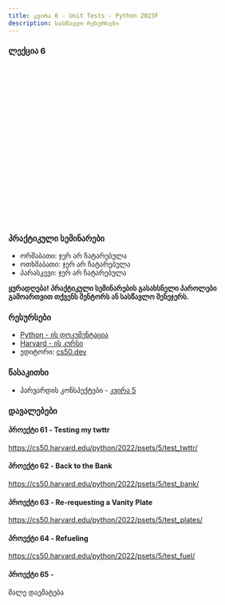 ```yaml
---
title: კვირა 6 - Unit Tests - Python 2023F
description: სასწავლო რესურსები
---
```


### ლექცია 6
<iframe width="560" height="315" src="" title="YouTube video player" frameborder="0" allow="accelerometer; autoplay; clipboard-write; encrypted-media; gyroscope; picture-in-picture; web-share" allowfullscreen></iframe>

### პრაქტიკული სემინარები
- ორშაბათი: ჯერ არ ჩატარებულა
- ოთხშაბათი: ჯერ არ ჩატარებულა
- პარასკევი: ჯერ არ ჩატარებულა

**ყურადღება! პრაქტიკული სემინარების გასახსნელი პაროლები გამოართვით თქვენს მენტორს ან სასწავლო მენეჯერს.**

### რესურსები
- [Python - ის დოკუმენტაცია](https://docs.python.org/3/library/)
- [Harvard - ის კურსი](https://cs50.harvard.edu/python/2022/)
- ედიტორი: [cs50.dev](https://cs50.dev/)

### წასაკითხი
- ჰარვარდის კონსპექტები - [კვირა 5](https://cs50.harvard.edu/python/2022/notes/5/)

### დავალებები

#### პროექტი 61 - Testing my twttr
https://cs50.harvard.edu/python/2022/psets/5/test_twttr/

#### პროექტი 62 - Back to the Bank
https://cs50.harvard.edu/python/2022/psets/5/test_bank/

#### პროექტი 63 - Re-requesting a Vanity Plate
https://cs50.harvard.edu/python/2022/psets/5/test_plates/

#### პროექტი 64 - Refueling
https://cs50.harvard.edu/python/2022/psets/5/test_fuel/

#### პროექტი 65 - 
მალე დაემატება